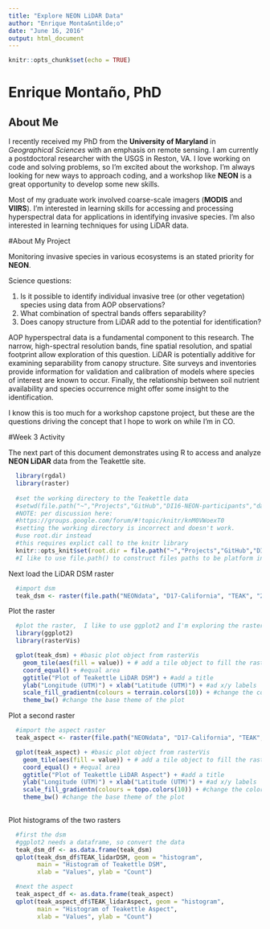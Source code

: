 ```yaml
---
title: "Explore NEON LiDAR Data"
author: "Enrique Monta&ntilde;o"
date: "June 16, 2016"
output: html_document
---
```


```r
knitr::opts_chunk$set(echo = TRUE)
```

# Enrique Monta&ntilde;o, PhD

## About Me

I recently received my PhD from the **University of Maryland** in *Geographical Sciences* with an emphasis on remote sensing.  I am currently a postdoctoral researcher with the USGS in Reston, VA.  I love working on code and solving problems, so I'm excited about the workshop. I'm always looking for new ways to approach coding, and a workshop like **NEON** is a great opportunity to develop some new skills.

Most of my graduate work involved coarse-scale imagers (**MODIS** and **VIIRS**).  I'm interested in learning skills for accessing and processing hyperspectral data for applications in identifying invasive species.  I'm also interested in learning techniques for using LiDAR data.


#About My Project

<!--## Capstone Project-->
Monitoring invasive species in various ecosystems is an stated priority for **NEON**.

Science questions:

1. Is it possible to identify individual invasive tree (or other vegetation) species using data from AOP observations?  
2. What combination of spectral bands offers separability?
3. Does canopy structure from LiDAR add to the potential for identification?

AOP hyperspectral data is a fundamental component to this research.  The narrow, high-spectral resolution bands, fine spatial resolution, and spatial footprint allow exploration of this question.  LiDAR is potentially additive for examining separability from canopy structure.  Site surveys and inventories provide information for validation and calibration of models where species of interest are known to occur.  Finally, the relationship between soil nutrient availability and species occurrence might offer some insight to the identification.

I know this is too much for a workshop capstone project, but these are the questions driving the concept that I hope to work on while I'm in CO.

#Week 3 Activity

The next part of this document demonstrates using R to access and analyze **NEON LiDAR** data from the Teakettle site.

```r
  library(rgdal)
  library(raster)
  
  #set the working directory to the Teakettle data
  #setwd(file.path("~","Projects","GitHub","DI16-NEON-participants","data","NEONDI2016TEAK"))
  #NOTE: per discussion here:
  #https://groups.google.com/forum/#!topic/knitr/knM0VWoexT0
  #setting the working directory is incorrect and doesn't work.
  #use root.dir instead
  #this requires explict call to the knitr library
  knitr::opts_knit$set(root.dir = file.path("~","Projects","GitHub","DI16-NEON-participants","data","NEONDI2016TEAK"))
  #I like to use file.path() to construct files paths to be platform independent
```

Next load the LiDAR DSM raster

```r
  #import dsm
  teak_dsm <- raster(file.path("NEONdata", "D17-California", "TEAK", "2013", "lidar", "TEAK_lidarDSM.tif"))
```

Plot the raster

```r
  #plot the raster,  I like to use ggplot2 and I'm exploring the rasterVis wrapper
  library(ggplot2)
  library(rasterVis)

  gplot(teak_dsm) + #basic plot object from rasterVis
    geom_tile(aes(fill = value)) + # add a tile object to fill the raster
    coord_equal() + #equal area
    ggtitle("Plot of Teakettle LiDAR DSM") + #add a title
    ylab("Longitude (UTM)") + xlab("Latitude (UTM)") + #ad x/y labels
    scale_fill_gradientn(colours = terrain.colors(10)) + #change the color scale
    theme_bw() #change the base theme of the plot
```

Plot a second raster

```r
  #import the aspect raster
  teak_aspect <- raster(file.path("NEONdata", "D17-California", "TEAK", "2013", "lidar", "TEAK_lidarAspect.tif"))

  gplot(teak_aspect) + #basic plot object from rasterVis
    geom_tile(aes(fill = value)) + # add a tile object to fill the raster
    coord_equal() + #equal area
    ggtitle("Plot of Teakettle LiDAR Aspect") + #add a title
    ylab("Longitude (UTM)") + xlab("Latitude (UTM)") + #ad x/y labels
    scale_fill_gradientn(colours = topo.colors(10)) + #change the color scale
    theme_bw() #change the base theme of the plot
  
```

Plot histograms of the two rasters

```r
  #first the dsm
  #ggplot2 needs a dataframe, so convert the data
  teak_dsm_df <- as.data.frame(teak_dsm)
  qplot(teak_dsm_df$TEAK_lidarDSM, geom = "histogram", 
        main = "Histogram of Teakettle DSM", 
        xlab = "Values", ylab = "Count")

  #next the aspect
  teak_aspect_df <- as.data.frame(teak_aspect)
  qplot(teak_aspect_df$TEAK_lidarAspect, geom = "histogram", 
        main = "Histogram of Teakettle Aspect",
        xlab = "Values", ylab = "Count")
  
```
